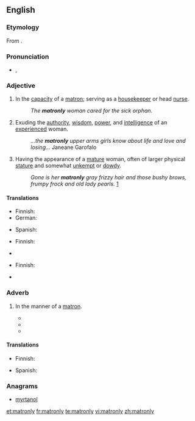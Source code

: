 ==English==
{{was wotd|2011|December|11}}
===Etymology===
From {{suffix|matron|ly}}.

===Pronunciation===
* {{IPA|/ˈmeɪtɹənli/}}, {{SAMPA|/"meItr@nli/}}

===Adjective===
{{en-adj}}

# In the [[capacity]] of a [[matron]]; serving as a [[housekeeper]] or head [[nurse]].
#: ''The '''matronly''' woman cared for the sick orphan.''
# Exuding the [[authority]], [[wisdom]], [[power]], and [[intelligence]] of an [[experienced]] woman.
#: ''...the '''matronly''' upper arms girls know about life and love and losing...'' Janeane Garofalo
# Having the appearance of a [[mature]] woman, often of larger physical [[stature]] and somewhat [[unkempt]] or [[dowdy]].
#: ''Gone is her '''matronly''' gray frizzy hair and those bushy brows, frumpy frock and old lady pearls.'' [http://latimesblogs.latimes.com/thedishrag/2009/04/susan-boyle-gets-a-makeover-is-she-going-hollywood-already.html]

====Translations====
{{trans-top|in the capacity of a matron}}
* Finnish: {{t|fi|äidillinen}}
* German: {{t|de|matronenhaft}}
{{trans-mid}}
* Spanish: {{t|es|matronal}}
{{trans-bottom}}

{{trans-top|exuding authority, wisdom, power, and intelligence of an experienced woman}}
* Finnish: {{t|fi|äidillinen}}
{{trans-mid}}
* {{trreq|es}}
{{trans-bottom}}

{{trans-top|having the appearance of a mature woman}}
* Finnish: {{t|fi|tätimäinen}}
{{trans-mid}}
* {{trreq|es}}
{{trans-bottom}}

===Adverb===
{{en-adv}}

# {{rfv-sense}} In the manner of a [[matron]].
#* {{quote-book|passage=The mother dressed '''matronly''', in a bonnet and in black, always sat between her two big daughters, firm, directing, and repressed.
|title=Three Lives
|author=Gertrude Stein
|pageurl=http://books.google.ca/books?id=O2RiyQrWOv8C&pg=PA166&dq=%22dressed+matronly%22&hl=en&ei=Cm7lTsSXMYONigKZodG9Bg&sa=X&oi=book_result&ct=result&redir_esc=y#v=onepage&q=%22dressed%20matronly%22&f=false
|page=166
|year=1906}}
#* {{quote-book|passage=She was the same height and weight as Mother and had the same hairdo and dressed '''matronly''' like her. It was scary. She looked so much like Mother.
|title=The golden mountain: beyond the American dream
|author=Irene Kai
|page=214
|pageurl=http://books.google.ca/books?id=R7BuwsC5at0C&pg=PA214&dq=%22dressed+matronly%22&hl=en&ei=Cm7lTsSXMYONigKZodG9Bg&sa=X&oi=book_result&ct=result&redir_esc=y#v=onepage&q=%22dressed%20matronly%22&f=false
|year=2004
|isbn=09744890-0-X}}
#* {{quote-book|passage=“I had to dress '''matronly''' to get the position. I've had trouble with that before. I have actually been turned away for a position as stewardess because I was too pretty.”
|title=The One That Got Away
|page=106
|pageurl=http://books.google.ca/books?id=JO2cAymBdGsC&pg=PA106&dq=%22dress+matronly%22&hl=en&ei=eHHlTvq6DK2GiQKhqpC2Bg&sa=X&oi=book_result&ct=result&sqi=2&redir_esc=y#v=onepage&q=%22dress%20matronly%22&f=false
|author=Kellianne Sweeny
|date=2011-05-25
|isbn=978-1-4634-0906-7}}

====Translations====
{{trans-top|in the manner of a matron}}
* Finnish: {{t|fi|äidillisesti}}
{{trans-mid}}
* Spanish: {{t|es|matronalmente}}
{{trans-bottom}}

===Anagrams===
* [[myrtanol#English|myrtanol]]

[[et:matronly]]
[[fr:matronly]]
[[te:matronly]]
[[vi:matronly]]
[[zh:matronly]]